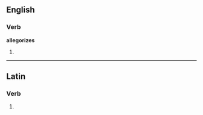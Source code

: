 ==English==

===Verb===
'''allegorizes'''

# {{third-person singular of|allegorize}}
{{count page|[[Wiktionary:Page count]]}}

----
==Latin==

===Verb===
{{la-verb-form|allēgorīzēs}}

# {{conjugation of|allegorizo|allēgorīzō|2|s|pres|act|sub|lang=la}}
{{count page|[[Wiktionary:Page count]]}}
{{rfc-auto}}
